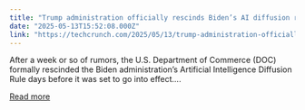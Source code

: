 ```yaml
---
title: "Trump administration officially rescinds Biden’s AI diffusion rules"
date: "2025-05-13T15:52:08.000Z"
link: "https://techcrunch.com/2025/05/13/trump-administration-officially-rescinds-bidens-ai-diffusion-rules/"
---
```


After a week or so of rumors, the U.S. Department of Commerce (DOC) formally rescinded the Biden administration&#8217;s Artificial Intelligence Diffusion Rule days before it was set to go into effect....

[Read more](https://techcrunch.com/2025/05/13/trump-administration-officially-rescinds-bidens-ai-diffusion-rules/)
